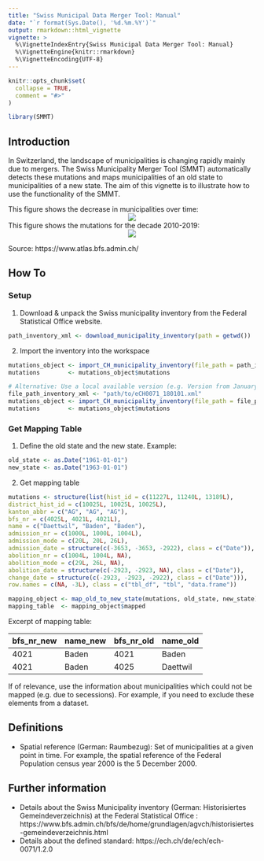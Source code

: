 ```yaml
---
title: "Swiss Municipal Data Merger Tool: Manual"
date: "`r format(Sys.Date(), '%d.%m.%Y')`"
output: rmarkdown::html_vignette
vignette: >
  %\VignetteIndexEntry{Swiss Municipal Data Merger Tool: Manual}
  %\VignetteEngine{knitr::rmarkdown}
  %\VignetteEncoding{UTF-8}
---
```


```r
knitr::opts_chunk$set(
  collapse = TRUE,
  comment = "#>"
)

library(SMMT)

```

## Introduction

In Switzerland, the landscape of municipalities is changing rapidly mainly due to mergers. The Swiss Municipality Merger Tool (SMMT) automatically detects these mutations and maps municipalities of an old state to municipalities of a new state. The aim of this vignette is to illustrate how to use the functionality of the SMMT.

This figure shows the decrease in municipalities over time:
<center>
![](municipality_count.png)
</center>

This figure shows the mutations for the decade 2010-2019:
<center>
![](bfs_atlas_mutationen.jpg)
</center>
Source: https://www.atlas.bfs.admin.ch/

## How To

### Setup

1) Download & unpack the Swiss municipality inventory from the Federal Statistical Office website.

```r
path_inventory_xml <- download_municipality_inventory(path = getwd())
```

2) Import the inventory into the workspace

```r
mutations_object <- import_CH_municipality_inventory(file_path = path_inventory_xml)
mutations        <- mutations_object$mutations

# Alternative: Use a local available version (e.g. Version from January 1st, 2018):
file_path_inventory_xml <- "path/to/eCH0071_180101.xml"
mutations_object <- import_CH_municipality_inventory(file_path = file_path_inventory_xml)
mutations        <- mutations_object$mutations
```

### Get Mapping Table

1) Define the old state and the new state. Example:

```r
old_state <- as.Date("1961-01-01")
new_state <- as.Date("1963-01-01")
```

2) Get mapping table

```r
mutations <- structure(list(hist_id = c(11227L, 11240L, 13189L),
district_hist_id = c(10025L, 10025L, 10025L),
kanton_abbr = c("AG", "AG", "AG"),
bfs_nr = c(4025L, 4021L, 4021L),
name = c("Daettwil", "Baden", "Baden"),
admission_nr = c(1000L, 1000L, 1004L),
admission_mode = c(20L, 20L, 26L),
admission_date = structure(c(-3653, -3653, -2922), class = c("Date")),
abolition_nr = c(1004L, 1004L, NA),
abolition_mode = c(29L, 26L, NA),
abolition_date = structure(c(-2923, -2923, NA), class = c("Date")),
change_date = structure(c(-2923, -2923, -2922), class = c("Date"))),
row.names = c(NA, -3L), class = c("tbl_df", "tbl", "data.frame"))
```

```r
mapping_object <- map_old_to_new_state(mutations, old_state, new_state)
mapping_table  <- mapping_object$mapped
```
Excerpt of mapping table: 

|bfs_nr_new | name_new | bfs_nr_old | name_old |
|-----|------|-----|-----|
|4021 | Baden | 4021 | Baden |
|4021 | Baden | 4025 | Daettwil|


If of relevance, use the information about municipalities which could not be mapped (e.g. due to secessions). For example, if you need to exclude these elements from a dataset.

## Definitions

* Spatial reference (German: Raumbezug): Set of municipalities at a given point in time. For example, the spatial reference of the Federal Population census year 2000 is the 5 December 2000.

## Further information

* Details about the Swiss Municipality inventory (German: Historisiertes Gemeindeverzeichnis) at the Federal Statistical Office : https://www.bfs.admin.ch/bfs/de/home/grundlagen/agvch/historisiertes-gemeindeverzeichnis.html
* Details about the defined standard: https://ech.ch/de/ech/ech-0071/1.2.0
